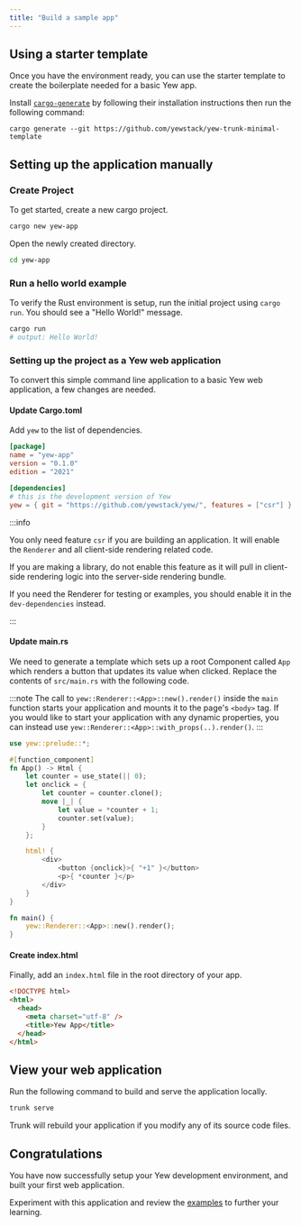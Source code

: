 ```yaml
---
title: "Build a sample app"
---
```


## Using a starter template

Once you have the environment ready, you can use the starter template to create the boilerplate needed for a basic Yew app.

Install [`cargo-generate`](https://github.com/cargo-generate/cargo-generate) by following their installation instructions
then run the following command:

```shell
cargo generate --git https://github.com/yewstack/yew-trunk-minimal-template
```

## Setting up the application manually

### Create Project

To get started, create a new cargo project.

```bash
cargo new yew-app
```

Open the newly created directory.

```bash
cd yew-app
```

### Run a hello world example

To verify the Rust environment is setup, run the initial project using `cargo run`. You should see
a "Hello World!" message.

```bash
cargo run
# output: Hello World!
```

### Setting up the project as a Yew web application

To convert this simple command line application to a basic Yew web application, a few changes are needed.

#### Update Cargo.toml

Add `yew` to the list of dependencies.

```toml title=Cargo.toml
[package]
name = "yew-app"
version = "0.1.0"
edition = "2021"

[dependencies]
# this is the development version of Yew
yew = { git = "https://github.com/yewstack/yew/", features = ["csr"] }
```

:::info

You only need feature `csr` if you are building an application.
It will enable the `Renderer` and all client-side rendering related code.

If you are making a library, do not enable this feature as it will pull in
client-side rendering logic into the server-side rendering bundle.

If you need the Renderer for testing or examples, you should enable it
in the `dev-dependencies` instead.

:::

#### Update main.rs

We need to generate a template which sets up a root Component called `App` which renders a button
that updates its value when clicked. Replace the contents of `src/main.rs` with the following code.

:::note
The call to `yew::Renderer::<App>::new().render()` inside the `main` function starts your application and mounts
it to the page's `<body>` tag. If you would like to start your application with any dynamic
properties, you can instead use `yew::Renderer::<App>::with_props(..).render()`.
:::

```rust ,no_run, title=main.rs
use yew::prelude::*;

#[function_component]
fn App() -> Html {
    let counter = use_state(|| 0);
    let onclick = {
        let counter = counter.clone();
        move |_| {
            let value = *counter + 1;
            counter.set(value);
        }
    };

    html! {
        <div>
            <button {onclick}>{ "+1" }</button>
            <p>{ *counter }</p>
        </div>
    }
}

fn main() {
    yew::Renderer::<App>::new().render();
}
```

#### Create index.html

Finally, add an `index.html` file in the root directory of your app.

```html , title=index.html
<!DOCTYPE html>
<html>
  <head>
    <meta charset="utf-8" />
    <title>Yew App</title>
  </head>
</html>
```

## View your web application

Run the following command to build and serve the application locally.

```bash
trunk serve
```

Trunk will rebuild your application if you modify any of its source code files.

## Congratulations

You have now successfully setup your Yew development environment, and built your first web application.

Experiment with this application and review the [examples](./examples.mdx) to further your learning.
